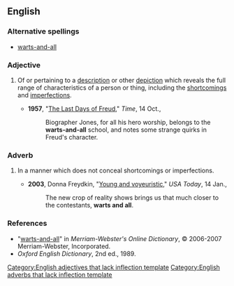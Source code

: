 ==English==

===Alternative spellings===
*[[warts-and-all]]

===Adjective===
{{infl|en|adjective}}[[Category:English adjectives that lack inflection template]]

# {{idiom}} Of or pertaining to a [[description]] or other [[depiction]] which reveals the full range of characteristics of a person or thing, including the [[shortcomings]] and [[imperfections]].
#*'''1957''', "[http://www.time.com/time/magazine/article/0,9171,862786-1,00.html The Last Days of Freud]," ''Time'', 14 Oct.,
#*:Biographer Jones, for all his hero worship, belongs to the '''warts-and-all''' school, and notes some strange quirks in Freud's character.

===Adverb===
{{infl|en|adverb}}[[Category:English adverbs that lack inflection template]]

# {{idiom}} In a manner which does not conceal shortcomings or imperfections.
#*'''2003''', Donna Freydkin, "[http://www.usatoday.com/life/television/news/2003-01-14-young-cover_x.htm Young and voyeuristic]," ''USA Today'', 14 Jan.,
#*:The new crop of reality shows brings us that much closer to the contestants, '''warts and all'''.

===References===
*"[http://www.m-w.com/cgi-bin/dictionary?book=Dictionary&va=warts+and+all warts-and-all]" in ''Merriam-Webster's Online Dictionary'', © 2006-2007 Merriam-Webster, Incorporated.
*''Oxford English Dictionary'', 2nd ed., 1989.